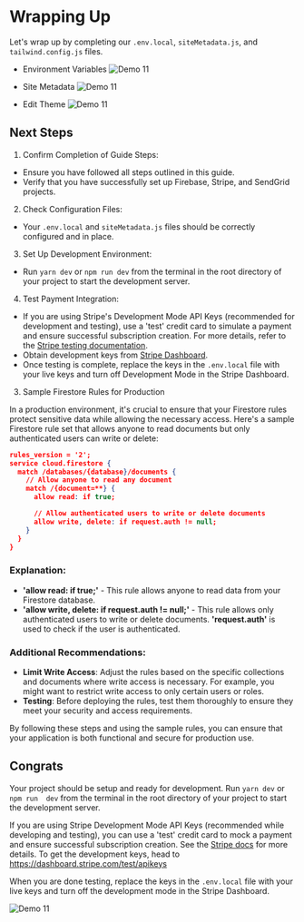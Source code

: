
# Wrapping Up

Let's wrap up by completing our `.env.local`, `siteMetadata.js`, and `tailwind.config.js` files.

- Environment Variables
![Demo 11](../public/env-local.png)

- Site Metadata
![Demo 11](../public/siteMetadata.png)

- Edit Theme
![Demo 11](../public/edit-theme.png)

## Next Steps

1. Confirm Completion of Guide Steps:

- Ensure you have followed all steps outlined in this guide.
- Verify that you have successfully set up Firebase, Stripe, and SendGrid projects.

2. Check Configuration Files:

- Your `.env.local` and `siteMetadata.js` files should be correctly configured and in place.

3. Set Up Development Environment:

- Run `yarn dev` or `npm run dev` from the terminal in the root directory of your project to start the development server.

4. Test Payment Integration:

- If you are using Stripe's Development Mode API Keys (recommended for development and testing), use a 'test' credit card to simulate a payment and ensure successful subscription creation. For more details, refer to the [Stripe testing documentation](https://stripe.com/docs/testing#cards).
- Obtain development keys from [Stripe Dashboard](https://dashboard.stripe.com/test/apikeys).
- Once testing is complete, replace the keys in the `.env.local` file with your live keys and turn off Development Mode in the Stripe Dashboard.

3. Sample Firestore Rules for Production

In a production environment, it's crucial to ensure that your Firestore rules protect sensitive data while allowing the necessary access. Here's a sample Firestore rule set that allows anyone to read documents but only authenticated users can write or delete:

```json
rules_version = '2';
service cloud.firestore {
  match /databases/{database}/documents {
    // Allow anyone to read any document
    match /{document=**} {
      allow read: if true;

      // Allow authenticated users to write or delete documents
      allow write, delete: if request.auth != null;
    }
  }
}
```

### Explanation:
- **'allow read: if true;'** - This rule allows anyone to read data from your Firestore database.
- **'allow write, delete: if request.auth != null;'** - This rule allows only authenticated users to write or delete documents. **'request.auth'** is used to check if the user is authenticated.

### Additional Recommendations:

- **Limit Write Access**: Adjust the rules based on the specific collections and documents where write access is necessary. For example, you might want to restrict write access to only certain users or roles.
- **Testing**: Before deploying the rules, test them thoroughly to ensure they meet your security and access requirements.

By following these steps and using the sample rules, you can ensure that your application is both functional and secure for production use.

## **Congrats**

Your project should be setup and ready for development. Run `yarn dev` or `npm run  dev` from the terminal in the root directory of your project to start the development server.

If you are using Stripe Development Mode API Keys (recommended while developing and testing), you can use a 'test' credit card to mock a payment and ensure successful subscription creation. See the [Stripe docs](https://stripe.com/docs/testing#cards) for more details. To get the development keys, head to https://dashboard.stripe.com/test/apikeys

When you are done testing, replace the keys in the `.env.local` file with your live keys and turn off the development mode in the Stripe Dashboard.

![Demo 11](../public/demo-11.png)
